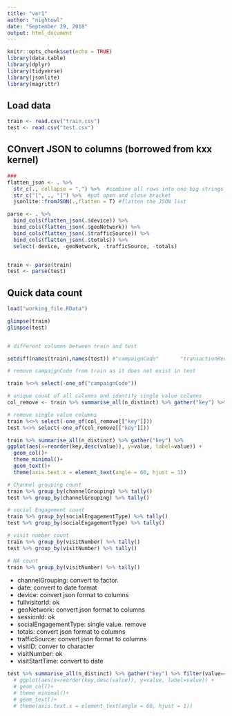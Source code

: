```yaml
---
title: "ver1"
author: "nightowl"
date: "September 29, 2018"
output: html_document
---
```


```r
knitr::opts_chunk$set(echo = TRUE)
library(data.table)
library(dplyr)
library(tidyverse)
library(jsonlite)
library(magrittr)
```

## Load data

```r
train <- read.csv("train.csv")
test <- read.csv("test.csv")
```

## COnvert JSON to columns (borrowed from kxx kernel)
```r


### 
flatten_json <- . %>% 
  str_c(., collapse = ",") %>%  #combine all rows into one big strings
  str_c("[", ., "]") %>%  #put open and close bracket
  jsonlite::fromJSON(.,flatten = T) #flatten the JSON list

parse <- . %>% 
  bind_cols(flatten_json(.$device)) %>%
  bind_cols(flatten_json(.$geoNetwork)) %>% 
  bind_cols(flatten_json(.$trafficSource)) %>% 
  bind_cols(flatten_json(.$totals)) %>% 
  select(-device, -geoNetwork, -trafficSource, -totals)


train <- parse(train)
test <- parse(test)

```

## Quick data count


```r

load("working_file.RData")

glimpse(train)
glimpse(test)


# different columns between train and test

setdiff(names(train),names(test)) #"campaignCode"       "transactionRevenue"

# remove campaignCode from train as it does not exist in test

train %<>% select(-one_of("campaignCode"))

# unique count of all columns and identify single value columns
col_remove <- train %>% summarise_all(n_distinct) %>% gather("key") %>% filter(value==1) %>% select(key)

# remove single value columns
train %<>% select(-one_of(col_remove[["key"]]))
test %<>% select(-one_of(col_remove[["key"]]))

train %>% summarise_all(n_distinct) %>% gather("key") %>%
ggplot(aes(x=reorder(key,desc(value)), y=value, label=value)) +
  geom_col()+
  theme_minimal()+
  geom_text()+
  theme(axis.text.x = element_text(angle = 60, hjust = 1))

# Channel grouping count
train %>% group_by(channelGrouping) %>% tally()
test %>% group_by(channelGrouping) %>% tally()

# social Engagement count
train %>% group_by(socialEngagementType) %>% tally()
test %>% group_by(socialEngagementType) %>% tally()

# visit number count
train %>% group_by(visitNumber) %>% tally()
test %>% group_by(visitNumber) %>% tally()

# NA count
train %>% group_by(visitNumber) %>% tally()
```
- channelGrouping: convert to factor.
- date: convert to date format
- device: convert json format to columns
- fullvisitorId: ok
- geoNetwork: convert json format to columns
- sessionId: ok
- socialEngagementType: single value. remove
- totals: convert json format to columns
- trafficSource: convert json format to columns
- visitID: conver to character
- visitNumber: ok
- visitStartTime: convert to date

```r
 
test %>% summarise_all(n_distinct) %>% gather("key") %>% filter(value==1)
  # ggplot(aes(x=reorder(key,desc(value)), y=value, label=value)) +
  # geom_col()+
  # theme_minimal()+
  # geom_text()+
  # theme(axis.text.x = element_text(angle = 60, hjust = 1))
```

